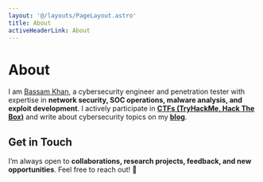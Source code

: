 ```yaml
---
layout: '@/layouts/PageLayout.astro'
title: About
activeHeaderLink: About
---
```


# About  

I am [Bassam Khan](https://bassamkhan.netlify.app/), a cybersecurity engineer and penetration tester with expertise in **network security, SOC operations, malware analysis, and exploit development**. I actively participate in **[CTFs (TryHackMe, Hack The Box)](https://blog.snowdensvault.fyi/)** and write about cybersecurity topics on my **[blog](https://blog.snowdensvault.fyi/)**.  


## Get in Touch

I’m always open to **collaborations, research projects, feedback, and new opportunities**. Feel free to reach out! 🚀  
